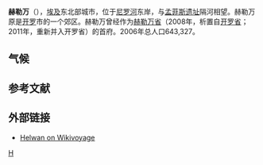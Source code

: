 {{Infobox settlement
<!--See the Table at Infobox Settlement for all fields and descriptions of usage-->
<!-- Basic info  ---------------->
|name                   =赫勒万<br />Helwan
|other_name             =
|native_name            ={{rtl-lang|ar|حلوان}} <small>{{ar icon}}</small>
|settlement_type        = 城市
|motto                  =
<!-- images and maps  ----------->
|image_skyline          = 
|imagesize              =
|image_caption          =
|image_flag             = 
|flag_size              =
|image_seal             = 
|seal_size              =
|image_shield           = 
|shield_size            =
|image_map              = 
|mapsize                =
|map_caption            = 
|pushpin_map            = Egypt<!-- the name of a location map as per http://en.wikipedia.org/wiki/Template:Location_map -->
|pushpin_label_position =bottom
|pushpin_mapsize        =300
|pushpin_map_caption    = 赫勒万在埃及的位置
<!-- Location ------------------>
|coordinates_region     = EG
|subdivision_type       = 國家
|subdivision_name       = {{flag|Egypt}}
|subdivision_type1      = [[埃及行政區劃|省]]
|subdivision_name1      = [[開羅省|開羅]]
|subdivision_type2      =
|subdivision_name2      = 
|subdivision_type3      =
|subdivision_name3      = 
|<!-- Politics ----------------->
|government_footnotes   =
|government_type        =
|leader_title           =
|leader_name            =
|leader_title1          =  <!-- for places with, say, both a mayor and a city manager -->
|leader_name1           =
|established_title      =  <!-- Settled -->
|established_date       = 
<!-- Area    --------------------->
|area_magnitude         = 
|unit_pref                = 英制 <!--Enter: Imperial, if Imperial (metric) is desired-->
|area_footnotes           =
|area_total_km2           = <!-- ALL fields dealing with a measurements are subject to automatic unit conversion-->
|area_land_km2            = <!--See table @ Template:Infobox Settlement for details on automatic unit conversion-->
<!-- Population   ----------------------->
|population_as_of               =2006
|population_footnotes           =
|population_note                =
|population_total               = 643,327
|population_density_km2         =
|population_density_sq_mi       =
|population_metro               =
|population_density_metro_km2   =
|population_density_metro_sq_mi =
|population_blank1_title        = 種族
|population_blank1              =
|population_density_blank1_km2 =   
|population_density_blank1_sq_mi =
<!-- General information  --------------->
|timezone               =[[埃及標準時間|EST]] 
|utc_offset             = +2
|timezone_DST           = 
|utc_offset_DST         = 
|latd=29|latm=51|lats=|latNS=N
|longd=31|longm=20|longs=|longEW=E
|elevation_footnotes    =  <!--for references: use <ref> </ref> tags-->
|elevation_m            = 
|elevation_ft           =
<!-- Area/postal codes & others -------->
|postal_code_type       =  <!-- enter ZIP code, Postcode, Post code, Postal code... -->
|postal_code            =
|area_code              =
|blank_name             =
|blank_info             =
|blank1_name            =
|blank1_info            =
|website                = 
|footnotes              = 
}}

'''赫勒万'''（{{lang-ar|حلوان}}），[[埃及|埃及]]东北部城市，位于[[尼罗河|尼罗河]]东岸，与[[孟菲斯_(埃及)|孟菲斯遗址]]隔河相望。赫勒万原是[[开罗|开罗]]市的一个郊区。赫勒万曾经作为[[赫勒万省|赫勒万省]]（2008年，析置自[[开罗省|开罗省]]；2011年，重新并入开罗省）的首府。2006年总人口643,327。

== 气候 ==
{{Weather box
|location =赫勒万
|single line = Yes
|metric first = Yes
|Jan high F = 64
|Feb high F = 68
|Mar high F = 73
|Apr high F = 82
|May high F = 89
|Jun high F = 93
|Jul high F = 95
|Aug high F =93
|Sep high F = 89
|Oct high F = 84
|Nov high F =77
|Dec high F = 68
|Year high F = 80
|Jan low F = 46
|Feb low F = 46
|Mar low F = 51
|Apr low F = 57
|May low F = 62
|Jun low F = 66
|Jul low F = 69
|Aug low F = 69
|Sep low F = 66
|Oct low F = 64
|Nov low F = 57
|Dec low F = 50
|Year low F = 59
|Jan precipitation inch = 0.2
|Feb precipitation inch =0.1
|Mar precipitation inch = 0.1
|Apr precipitation inch = 0.1
|May precipitation inch = 0.1
|Jun precipitation inch = 0
|Jul precipitation inch = 0
|Aug precipitation inch = 0
|Sep precipitation inch = 0
|Oct precipitation inch = 0
|Nov precipitation inch = 0.1
|Dec precipitation inch = 0.2
|Year precipitation inch = 1
|source 1 = Weatherbase <ref name=Weatherbase>{{cite web
|url=http://www.weatherbase.com/weather/weather.php3?s=623780&refer=wikipedia
|title=Weatherbase: Historical Weather for Helwan, Egypt
|publisher=Weatherbase
|year=2011
|access-date=2012-03-21
|archive-date=2016-03-04
|archive-url=https://web.archive.org/web/20160304211001/http://www.weatherbase.com/weather/weather.php3?s=623780&refer=wikipedia
|dead-url=no
}}
Retrieved on November 24, 2011.</ref>
|date=2011.11
}}

== 参考文献 ==
<references/>

==外部链接==
* {{de icon}} [http://www.wikivoyage.org/de/Helwan Helwan on Wikivoyage] {{Wayback|url=http://www.wikivoyage.org/de/Helwan |date=20120830064707 }}

{{coord|29|51|N|31|20|E|type:city|display=title}}

{{Authority control}}
[[Category:埃及城市|H]]